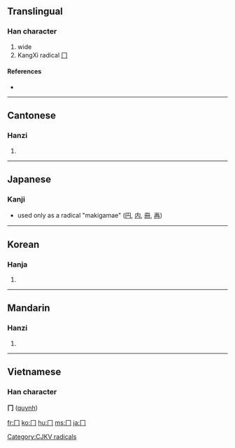 ==Translingual==
{{stroke order|type=animate}}

===Han character===
{{Han char|rn=13|rad=冂|as=00|sn=2|four=|canj=中尸 (LS), X中尸 (XLS)}}

# wide
# KangXi radical [[Index:Chinese radical/冂|冂]]

====References====
* {{Han ref|kx=0128.300|dkj=01506|dj=0289.090|hdz=10096.130|uh=5182|ud=20866}}

----

==Cantonese==

===Hanzi===
{{yue-hanzi|jyut=|y=gwing2}}

# {{defn|Cantonese}}

----

==Japanese==

===Kanji===
* used only as a radical "makigamae" ([[円]], [[内]], [[冊]], [[再]])

----

==Korean==

===Hanja===
{{ko-hanja|hangeul=경|rv=gyeong|mr=kyŏng}}

# {{defn|Korean}}

[[Category:CJKV radicals]]

----

==Mandarin==

===Hanzi===
{{cmn-hanzi|pin=[[jiōng]] ([[jiong1]])|wg=chiung<sup>1</sup>}}

# {{defn|Mandarin}}

----

==Vietnamese==
===Han character===
'''冂''' ([[quynh]])

[[fr:冂]]
[[ko:冂]]
[[hu:冂]]
[[ms:冂]]
[[ja:冂]]